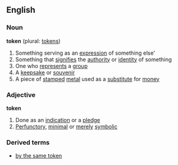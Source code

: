 ==English==
===Noun===
'''token''' (plural: [[tokens]])
#Something serving as an [[expression]] of something else'
#Something that [[signify|signifies]] the [[authority]] or [[identity]] of something
#One who [[represent]]s a [[group]]
#A [[keepsake]] or [[souvenir]]
#A piece of [[stamp]]ed [[metal]] used as a [[substitute]] for [[money]]
===Adjective===
'''token'''
#Done as an [[indication]] or a [[pledge]]
#[[Perfunctory]], [[minimal]] or [[merely]] [[symbolic]]
===Derived terms===
*[[by the same token]]